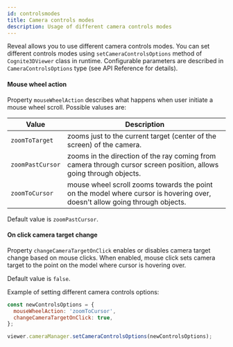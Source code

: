 ```yaml
---
id: controlsmodes
title: Camera controls modes
description: Usage of different camera controls modes
---
```



Reveal allows you to use different camera controls modes. You can set different controls modes using `setCameraControlsOptions` method of `Cognite3DViewer` class in runtime. Configurable parameters are described in `CameraControlsOptions` type (see API Reference for details).

<DemoWrapper />

#### Mouse wheel action
Property `mouseWheelAction` describes what happens when user initiate a mouse wheel scroll. Possible valuses are:

| Value | Description |
| ----- | ----------- |
| `zoomToTarget` | zooms just to the current target (center of the screen) of the camera. |
| `zoomPastCursor` |  zooms in the direction of the ray coming from camera through cursor screen position, allows going through objects. |
| `zoomToCursor` | mouse wheel scroll zooms towards the point on the model where cursor is hovering over, doesn't allow going through objects. |

Default value is `zoomPastCursor`.

#### On click camera target change

Property `changeCameraTargetOnClick` enables or disables camera target change based on mouse clicks. When enabled, mouse click sets camera target to the point on the model where cursor is hovering over.

Default value is `false`.

Example of setting different camera controls options:

```jsx runnable
const newControlsOptions = {
  mouseWheelAction: 'zoomToCursor',
  changeCameraTargetOnClick: true,
};

viewer.cameraManager.setCameraControlsOptions(newControlsOptions);
```
